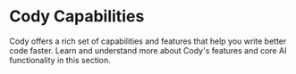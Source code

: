 # Cody Capabilities

<p className="subtitle">
 Cody offers a rich set of capabilities and features that help you write better code faster. Learn and understand more about Cody's features and core AI functionality in this section.
</p>

<QuickLinks>

<QuickLink title="Chat" icon='lightbulb' href="/cody/capabilities/chat" description="Use Cody's chat to get contextually-aware answers to your questions." />

<QuickLink title="Autocomplete" icon='installation' href="/cody/capabilities/autocomplete" description="Suggests code completions as you type, utilizing context from your code, open files, and file history." />

<QuickLink title="Prompts & Prompt Library" icon='theming' href="/cody/capabilities/commands" description="Automate key tasks in your workflow with premade and customizable prompts." />

<QuickLink title="OpenCtx Context Providers" icon='presets' href="/cody/capabilities/openctx" description="Add additional context sources from outside of your code base by leveraging OpenCtx Providers." />

<QuickLink title="Debug Code" icon='languagemodels' href="/cody/capabilities/debug-code" description="Helps you with identifying and fixing code errors and bugs." />

<QuickLink title="Cody Context Filters" icon='installation' href="/cody/capabilities/ignore-context" description="Cody helps you filter context based on a set of exclude and include rules." />

</QuickLinks>
